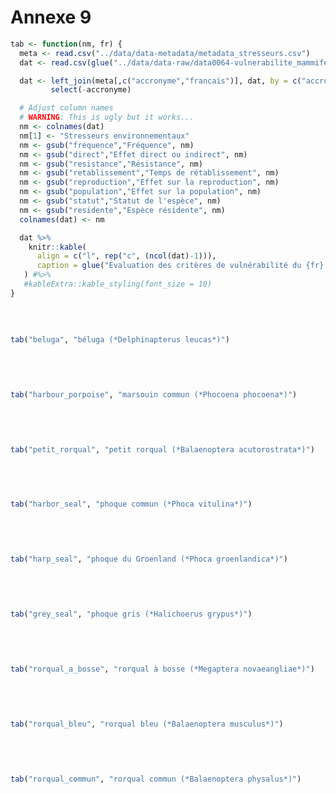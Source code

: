 # Annexe 9 {.unnumbered #annexe9}

```r
tab <- function(nm, fr) {
  meta <- read.csv("../data/data-metadata/metadata_stresseurs.csv")
  dat <- read.csv(glue("../data/data-raw/data0064-vulnerabilite_mammiferes_marins/vulnerabilite_{nm}.csv"))

  dat <- left_join(meta[,c("accronyme","francais")], dat, by = c("accronyme" = "categories")) %>%
         select(-accronyme)

  # Adjust column names
  # WARNING: This is ugly but it works...
  nm <- colnames(dat)
  nm[1] <- "Stresseurs environnementaux"
  nm <- gsub("frequence","Fréquence", nm)
  nm <- gsub("direct","Effet direct ou indirect", nm)
  nm <- gsub("resistance","Résistance", nm)
  nm <- gsub("retablissement","Temps de rétablissement", nm)
  nm <- gsub("reproduction","Effet sur la reproduction", nm)
  nm <- gsub("population","Effet sur la population", nm)
  nm <- gsub("statut","Statut de l'espèce", nm)
  nm <- gsub("residente","Espèce résidente", nm)
  colnames(dat) <- nm

  dat %>%
    knitr::kable(
      align = c("l", rep("c", (ncol(dat)-1))),
      caption = glue("Évaluation des critères de vulnérabilité du {fr} aux stresseurs environnementaux. Référez au tableau \\@ref(tab:vulnerabilitySpecies) pour plus de détails sur les critères.")
   ) #%>%
   #kableExtra::kable_styling(font_size = 10)
}
```

<br/>

<div style="overflow-x:auto;">
```r
tab("beluga", "béluga (*Delphinapterus leucas*)")
```
</div>

<br/>

<div style="overflow-x:auto;">
```r
tab("harbour_porpoise", "marsouin commun (*Phocoena phocoena*)")
```
</div>

<br/>

<div style="overflow-x:auto;">
```r
tab("petit_rorqual", "petit rorqual (*Balaenoptera acutorostrata*)")
```
</div>

<br/>

<div style="overflow-x:auto;">
```r
tab("harbor_seal", "phoque commun (*Phoca vitulina*)")
```
</div>

<br/>

<div style="overflow-x:auto;">
```r
tab("harp_seal", "phoque du Groenland (*Phoca groenlandica*)")
```
</div>

<br/>

<div style="overflow-x:auto;">
```r
tab("grey_seal", "phoque gris (*Halichoerus grypus*)")
```
</div>

<br/>

<div style="overflow-x:auto;">
```r
tab("rorqual_a_bosse", "rorqual à bosse (*Megaptera novaeangliae*)")
```
</div>

<br/>

<div style="overflow-x:auto;">
```r
tab("rorqual_bleu", "rorqual bleu (*Balaenoptera musculus*)")
```
</div>

<br/>

<div style="overflow-x:auto;">
```r
tab("rorqual_commun", "rorqual commun (*Balaenoptera physalus*)")
```
</div>

<br/>
